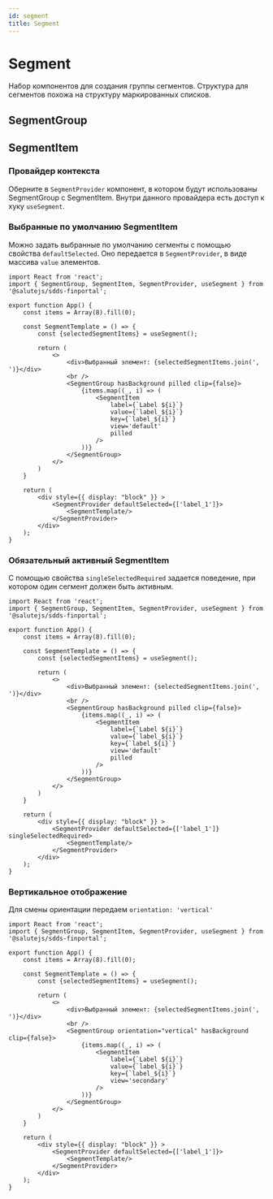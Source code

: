 ```yaml
---
id: segment
title: Segment
---
```



# Segment
Набор компонентов для создания группы сегментов.
Структура для сегментов похожа на структуру маркированных списков.

## SegmentGroup

<Description name="SegmentGroup" />
<PropsTable name="SegmentGroup"  exclude={['css', 'selectedView']} />

## SegmentItem

<Description name="SegmentItem" />
<PropsTable name="SegmentItem"  exclude={['css', 'filledBackground', 'disabled']} />

### Провайдер контекста

Оберните в `SegmentProvider` компонент, в котором будут использованы SegmentGroup с SegmentItem.
Внутри данного провайдера есть доступ к хуку `useSegment`.

### Выбранные по умолчанию SegmentItem

Можно задать выбранные по умолчанию сегменты с помощью свойства `defaultSelected`.
Оно передается в `SegmentProvider`, в виде массива `value` элементов.

```tsx live
import React from 'react';
import { SegmentGroup, SegmentItem, SegmentProvider, useSegment } from '@salutejs/sdds-finportal';

export function App() {
    const items = Array(8).fill(0);

    const SegmentTemplate = () => {
        const {selectedSegmentItems} = useSegment();

        return (
            <>
                <div>Выбранный элемент: {selectedSegmentItems.join(', ')}</div>
                <br />
                <SegmentGroup hasBackground pilled clip={false}>
                    {items.map((_, i) => (
                        <SegmentItem
                            label={`Label ${i}`}
                            value={`label_${i}`}
                            key={`label_${i}`}
                            view='default'
                            pilled
                        />
                    ))}
                </SegmentGroup>
            </>
        )
    }

    return (
        <div style={{ display: "block" }} >
            <SegmentProvider defaultSelected={['label_1']}>
                <SegmentTemplate/>
            </SegmentProvider>
        </div>
    );
}
```

### Обязательный активный SegmentItem

С помощью свойства `singleSelectedRequired` задается поведение, 
при котором один сегмент должен быть активным.

```tsx live
import React from 'react';
import { SegmentGroup, SegmentItem, SegmentProvider, useSegment } from '@salutejs/sdds-finportal';

export function App() {
    const items = Array(8).fill(0);

    const SegmentTemplate = () => {
        const {selectedSegmentItems} = useSegment();

        return (
            <>
                <div>Выбранный элемент: {selectedSegmentItems.join(', ')}</div>
                <br />
                <SegmentGroup hasBackground pilled clip={false}>
                    {items.map((_, i) => (
                        <SegmentItem
                            label={`Label ${i}`}
                            value={`label_${i}`}
                            key={`label_${i}`}
                            view='default'
                            pilled
                        />
                    ))}
                </SegmentGroup>
            </>
        )
    }

    return (
        <div style={{ display: "block" }} >
            <SegmentProvider defaultSelected={['label_1']} singleSelectedRequired>
                <SegmentTemplate/>
            </SegmentProvider>
        </div>
    );
}
```

### Вертикальное отображение

Для смены ориентации передаем `orientation: 'vertical'`

```tsx live
import React from 'react';
import { SegmentGroup, SegmentItem, SegmentProvider, useSegment } from '@salutejs/sdds-finportal';

export function App() {
    const items = Array(8).fill(0);

    const SegmentTemplate = () => {
        const {selectedSegmentItems} = useSegment();

        return (
            <>
                <div>Выбранный элемент: {selectedSegmentItems.join(', ')}</div>
                <br />
                <SegmentGroup orientation="vertical" hasBackground clip={false}>
                    {items.map((_, i) => (
                        <SegmentItem
                            label={`Label ${i}`}
                            value={`label_${i}`}
                            key={`label_${i}`}
                            view='secondary'
                        />
                    ))}
                </SegmentGroup>
            </>
        )
    }

    return (
        <div style={{ display: "block" }} >
            <SegmentProvider defaultSelected={['label_1']}>
                <SegmentTemplate/>
            </SegmentProvider>
        </div>
    );
}
```
